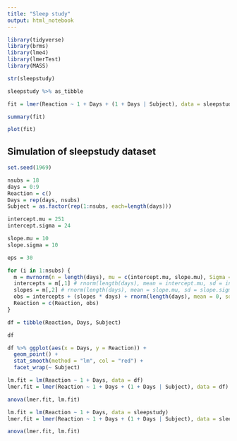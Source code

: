 ```yaml
---
title: "Sleep study"
output: html_notebook
---
```


```r
library(tidyverse)
library(brms)
library(lme4)
library(lmerTest)
library(MASS)
```

```r
str(sleepstudy)

sleepstudy %>% as_tibble
```

```r
fit = lmer(Reaction ~ 1 + Days + (1 + Days | Subject), data = sleepstudy)

summary(fit)
```

```r
plot(fit)
```

## Simulation of sleepstudy dataset


```r
set.seed(1969)

nsubs = 18
days = 0:9
Reaction = c()
Days = rep(days, nsubs)
Subject = as.factor(rep(1:nsubs, each=length(days)))

intercept.mu = 251
intercept.sigma = 24

slope.mu = 10
slope.sigma = 10

eps = 30

for (i in 1:nsubs) {
  m = mvrnorm(n = length(days), mu = c(intercept.mu, slope.mu), Sigma = matrix(c(intercept.sigma^2,0,0,slope.sigma^2), nrow=2))
  intercepts = m[,1] # rnorm(length(days), mean = intercept.mu, sd = intercept.sigma)
  slopes = m[,2] # rnorm(length(days), mean = slope.mu, sd = slope.sigma)
  obs = intercepts + (slopes * days) + rnorm(length(days), mean = 0, sd = eps)
  Reaction = c(Reaction, obs)
}

df = tibble(Reaction, Days, Subject)

df

df %>% ggplot(aes(x = Days, y = Reaction)) +
  geom_point() +
  stat_smooth(method = "lm", col = "red") +
  facet_wrap(~ Subject)

lm.fit = lm(Reaction ~ 1 + Days, data = df)
lmer.fit = lmer(Reaction ~ 1 + Days + (1 + Days | Subject), data = df)

anova(lmer.fit, lm.fit)
```

```r
lm.fit = lm(Reaction ~ 1 + Days, data = sleepstudy)
lmer.fit = lmer(Reaction ~ 1 + Days + (1 + Days | Subject), data = sleepstudy)

anova(lmer.fit, lm.fit)
```